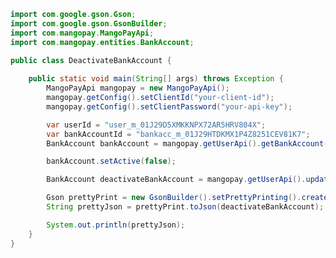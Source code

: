   
```java Java 
import com.google.gson.Gson;
import com.google.gson.GsonBuilder;
import com.mangopay.MangoPayApi;
import com.mangopay.entities.BankAccount;

public class DeactivateBankAccount {
    
    public static void main(String[] args) throws Exception {
        MangoPayApi mangopay = new MangoPayApi();
        mangopay.getConfig().setClientId("your-client-id");
        mangopay.getConfig().setClientPassword("your-api-key");

        var userId = "user_m_01J29D5XMKKNPX72AR5HRV804X";
        var bankAccountId = "bankacc_m_01J29HTDKMX1P4Z8251CEV81K7";
        BankAccount bankAccount = mangopay.getUserApi().getBankAccount(userId, bankAccountId);

        bankAccount.setActive(false);

        BankAccount deactivateBankAccount = mangopay.getUserApi().updateBankAccount(userId, bankAccount, bankAccountId);

        Gson prettyPrint = new GsonBuilder().setPrettyPrinting().create();
        String prettyJson = prettyPrint.toJson(deactivateBankAccount);

        System.out.println(prettyJson);
    }
}
```